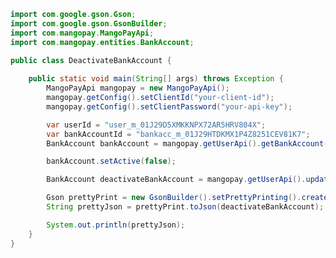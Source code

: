   
```java Java 
import com.google.gson.Gson;
import com.google.gson.GsonBuilder;
import com.mangopay.MangoPayApi;
import com.mangopay.entities.BankAccount;

public class DeactivateBankAccount {
    
    public static void main(String[] args) throws Exception {
        MangoPayApi mangopay = new MangoPayApi();
        mangopay.getConfig().setClientId("your-client-id");
        mangopay.getConfig().setClientPassword("your-api-key");

        var userId = "user_m_01J29D5XMKKNPX72AR5HRV804X";
        var bankAccountId = "bankacc_m_01J29HTDKMX1P4Z8251CEV81K7";
        BankAccount bankAccount = mangopay.getUserApi().getBankAccount(userId, bankAccountId);

        bankAccount.setActive(false);

        BankAccount deactivateBankAccount = mangopay.getUserApi().updateBankAccount(userId, bankAccount, bankAccountId);

        Gson prettyPrint = new GsonBuilder().setPrettyPrinting().create();
        String prettyJson = prettyPrint.toJson(deactivateBankAccount);

        System.out.println(prettyJson);
    }
}
```